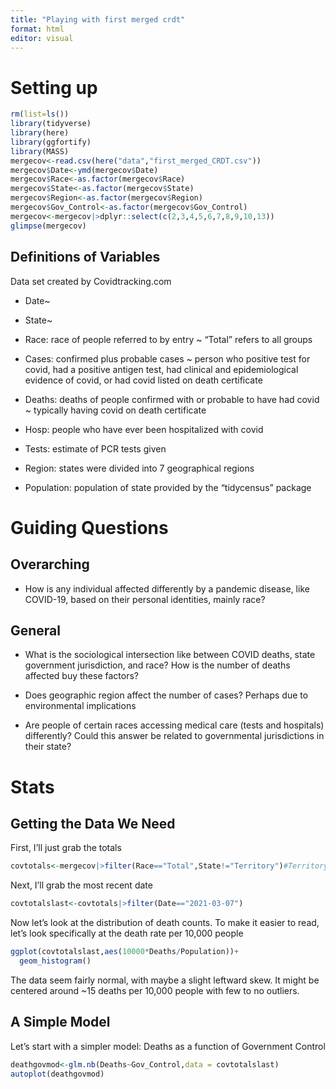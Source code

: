 ```yaml
---
title: "Playing with first merged crdt"
format: html
editor: visual
---
```


# Setting up

```r
rm(list=ls())
library(tidyverse)
library(here)
library(ggfortify)
library(MASS)
mergecov<-read.csv(here("data","first_merged_CRDT.csv"))
mergecov$Date<-ymd(mergecov$Date)
mergecov$Race<-as.factor(mergecov$Race)
mergecov$State<-as.factor(mergecov$State)
mergecov$Region<-as.factor(mergecov$Region)
mergecov$Gov_Control<-as.factor(mergecov$Gov_Control)
mergecov<-mergecov|>dplyr::select(c(2,3,4,5,6,7,8,9,10,13))
glimpse(mergecov)
```

## Definitions of Variables

Data set created by Covidtracking.com

-   Date\~

-   State\~

-   Race: race of people referred to by entry \~ "Total" refers to all groups

-   Cases: confirmed plus probable cases \~ person who positive test for covid, had a positive antigen test, had clinical and epidemiological evidence of covid, or had covid listed on death certificate

-   Deaths: deaths of people confirmed with or probable to have had covid \~ typically having covid on death certificate

-   Hosp: people who have ever been hospitalized with covid

-   Tests: estimate of PCR tests given

-   Region: states were divided into 7 geographical regions

-   Population: population of state provided by the "tidycensus" package

# Guiding Questions

## Overarching

-   How is any individual affected differently by a pandemic disease, like COVID-19, based on their personal identities, mainly race?

## General

-   What is the sociological intersection like between COVID deaths, state government jurisdiction, and race? How is the number of deaths affected buy these factors?

-   Does geographic region affect the number of cases? Perhaps due to environmental implications

-   Are people of certain races accessing medical care (tests and hospitals) differently? Could this answer be related to governmental jurisdictions in their state?

# Stats

## Getting the Data We Need

First, I'll just grab the totals

```r
covtotals<-mergecov|>filter(Race=="Total",State!="Territory")#Territory data is too sparse to consider
```

Next, I'll grab the most recent date

```r
covtotalslast<-covtotals|>filter(Date=="2021-03-07")
```

Now let's look at the distribution of death counts. To make it easier to read, let's look specifically at the death rate per 10,000 people

```r
ggplot(covtotalslast,aes(10000*Deaths/Population))+
  geom_histogram()
```

The data seem fairly normal, with maybe a slight leftward skew. It might be centered around \~15 deaths per 10,000 people with few to no outliers.

## A Simple Model

Let's start with a simpler model: Deaths as a function of Government Control

```r
deathgovmod<-glm.nb(Deaths~Gov_Control,data = covtotalslast)
autoplot(deathgovmod)
```
